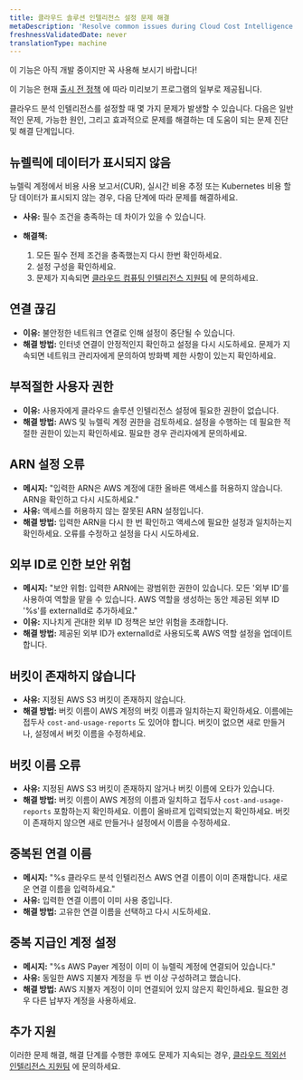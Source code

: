 ```yaml
---
title: 클라우드 솔루션 인텔리전스 설정 문제 해결
metaDescription: 'Resolve common issues during Cloud Cost Intelligence setup. Find troubleshooting steps for integration, data retrieval, and cost visibility challenges.'
freshnessValidatedDate: never
translationType: machine
---
```


<Callout title="시사">
  이 기능은 아직 개발 중이지만 꼭 사용해 보시기 바랍니다!

  이 기능은 현재 [출시 전 정책](/docs/licenses/license-information/referenced-policies/new-relic-pre-release-policy) 에 따라 미리보기 프로그램의 일부로 제공됩니다.
</Callout>

클라우드 분석 인텔리전스를 설정할 때 몇 가지 문제가 발생할 수 있습니다. 다음은 일반적인 문제, 가능한 원인, 그리고 효과적으로 문제를 해결하는 데 도움이 되는 문제 진단 및 해결 단계입니다.

## 뉴렐릭에 데이터가 표시되지 않음

뉴렐릭 계정에서 비용 사용 보고서(CUR), 실시간 비용 추정 또는 Kubernetes 비용 할당 데이터가 표시되지 않는 경우, 다음 단계에 따라 문제를 해결하세요.

* **사유:** 필수 조건을 충족하는 데 차이가 있을 수 있습니다.

* **해결책:**

  1. 모든 필수 전제 조건을 충족했는지 다시 한번 확인하세요.
  2. 설정 구성을 확인하세요.
  3. 문제가 지속되면 [클라우드 컴퓨팅 인텔리전스 지원팀](mailto:cci-support@newrelic.com) 에 문의하세요.

## 연결 끊김

* **이유:** 불안정한 네트워크 연결로 인해 설정이 중단될 수 있습니다.
* **해결 방법:** 인터넷 연결이 안정적인지 확인하고 설정을 다시 시도하세요. 문제가 지속되면 네트워크 관리자에게 문의하여 방화벽 제한 사항이 있는지 확인하세요.

## 부적절한 사용자 권한

* **이유:** 사용자에게 클라우드 솔루션 인텔리전스 설정에 필요한 권한이 없습니다.
* **해결 방법:** AWS 및 뉴렐릭 계정 권한을 검토하세요. 설정을 수행하는 데 필요한 적절한 권한이 있는지 확인하세요. 필요한 경우 관리자에게 문의하세요.

## ARN 설정 오류

* **메시지:** &quot;입력한 ARN은 AWS 계정에 대한 올바른 액세스를 허용하지 않습니다. ARN을 확인하고 다시 시도하세요.&quot;
* **사유:** 액세스를 허용하지 않는 잘못된 ARN 설정입니다.
* **해결 방법:** 입력한 ARN을 다시 한 번 확인하고 액세스에 필요한 설정과 일치하는지 확인하세요. 오류를 수정하고 설정을 다시 시도하세요.

## 외부 ID로 인한 보안 위험

* **메시지:** &quot;보안 위험: 입력한 ARN에는 광범위한 권한이 있습니다. 모든 &apos;외부 ID&apos;를 사용하여 역할을 맡을 수 있습니다. AWS 역할을 생성하는 동안 제공된 외부 ID &apos;%s&apos;를 externalId로 추가하세요.&quot;
* **이유:** 지나치게 관대한 외부 ID 정책은 보안 위험을 초래합니다.
* **해결 방법:** 제공된 외부 ID가 externalId로 사용되도록 AWS 역할 설정을 업데이트합니다.

## 버킷이 존재하지 않습니다

* **사유:** 지정된 AWS S3 버킷이 존재하지 않습니다.
* **해결 방법:** 버킷 이름이 AWS 계정의 버킷 이름과 일치하는지 확인하세요. 이름에는 접두사 `cost-and-usage-reports` 도 있어야 합니다. 버킷이 없으면 새로 만들거나, 설정에서 버킷 이름을 수정하세요.

## 버킷 이름 오류

* **사유:** 지정된 AWS S3 버킷이 존재하지 않거나 버킷 이름에 오타가 있습니다.
* **해결 방법:** 버킷 이름이 AWS 계정의 이름과 일치하고 접두사 `cost-and-usage-reports` 포함하는지 확인하세요. 이름이 올바르게 입력되었는지 확인하세요. 버킷이 존재하지 않으면 새로 만들거나 설정에서 이름을 수정하세요.

## 중복된 연결 이름

* **메시지:** &quot;%s 클라우드 분석 인텔리전스 AWS 연결 이름이 이미 존재합니다. 새로운 연결 이름을 입력하세요.&quot;
* **사유:** 입력한 연결 이름이 이미 사용 중입니다.
* **해결 방법:** 고유한 연결 이름을 선택하고 다시 시도하세요.

## 중복 지급인 계정 설정

* **메시지:** &quot;%s AWS Payer 계정이 이미 이 뉴렐릭 계정에 연결되어 있습니다.&quot;
* **사유:** 동일한 AWS 지불자 계정을 두 번 이상 구성하려고 했습니다.
* **해결 방법:** AWS 지불자 계정이 이미 연결되어 있지 않은지 확인하세요. 필요한 경우 다른 납부자 계정을 사용하세요.

## 추가 지원

이러한 문제 해결, 해결 단계를 수행한 후에도 문제가 지속되는 경우, [클라우드 적외선 인텔리전스 지원팀](mailto:cci-support@newrelic.com) 에 문의하세요.